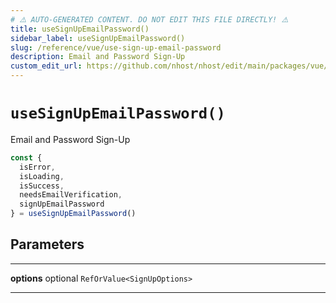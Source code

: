 ```yaml
---
# ⚠️ AUTO-GENERATED CONTENT. DO NOT EDIT THIS FILE DIRECTLY! ⚠️
title: useSignUpEmailPassword()
sidebar_label: useSignUpEmailPassword()
slug: /reference/vue/use-sign-up-email-password
description: Email and Password Sign-Up
custom_edit_url: https://github.com/nhost/nhost/edit/main/packages/vue/src/useSignUpEmailPassword.ts#L40
---
```


# `useSignUpEmailPassword()`

Email and Password Sign-Up

```js
const {
  isError,
  isLoading,
  isSuccess,
  needsEmailVerification,
  signUpEmailPassword
} = useSignUpEmailPassword()
```

## Parameters

---

**<span className="parameter-name">options</span>** <span className="optional-status">optional</span> `RefOrValue<SignUpOptions>`

---
